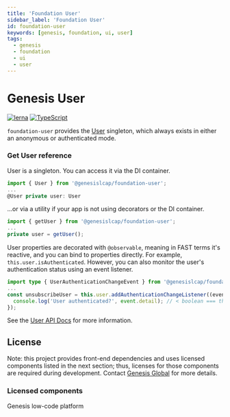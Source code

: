 ```yaml
---
title: 'Foundation User'
sidebar_label: 'Foundation User'
id: foundation-user
keywords: [genesis, foundation, ui, user]
tags:
  - genesis
  - foundation
  - ui
  - user
---
```


# Genesis User

[![lerna](https://img.shields.io/badge/maintained%20with-lerna-cc00ff.svg)](https://lerna.js.org/)
[![TypeScript](https://img.shields.io/badge/%3C%2F%3E-TypeScript-%230074c1.svg)](https://www.typescriptlang.org/)

`foundation-user` provides the [User](./docs/api/foundation-user.user.md) singleton, which always exists in either an
anonymous or authenticated mode.

### Get User reference
User is a singleton. You can access it via the DI container.
```ts
import { User } from '@genesislcap/foundation-user';
...
@User private user: User
```

...or via a utility if your app is not using decorators or the DI container.
```ts
import { getUser } from '@genesislcap/foundation-user';
...
private user = getUser();
```

User properties are decorated with `@observable`, meaning in FAST terms it's reactive, and you can bind to properties
directly. For example, `this.user.isAuthenticated`. However, you can also monitor the user's authentication status using
an event listener.

```ts
import type { UserAuthenticationChangeEvent } from '@genesislcap/foundation-user';
...
const unsubscribeUser = this.user.addAuthenticationChangeListener((event: UserAuthenticationChangeEvent) => {
  console.log('User authenticated?', event.detail); // < boolean === this.user.isAuthenticated
});
```

See the [User API Docs](./docs/api/foundation-user.user.md) for more information.

## License

Note: this project provides front-end dependencies and uses licensed components listed in the next section; thus, licenses for those components are required during development. Contact [Genesis Global](https://genesis.global/contact-us/) for more details.

### Licensed components
Genesis low-code platform
